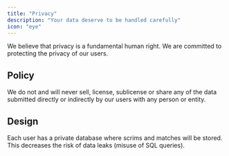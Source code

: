 ```yaml
---
title: "Privacy"
description: "Your data deserve to be handled carefully"
icon: "eye"
---
```


We believe that privacy is a fundamental human right. We are committed to protecting the privacy of our users.

## Policy

We do not and will never sell, license, sublicense or share any of the data submitted directly or indirectly by our users with any person or entity.

## Design

Each user has a private database where scrims and matches will be stored. This decreases the risk of data leaks (misuse of SQL queries).
